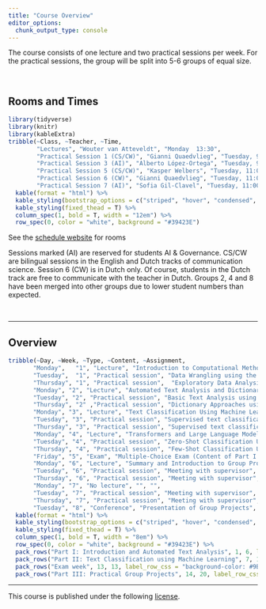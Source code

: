 ```yaml
---
title: "Course Overview"
editor_options: 
  chunk_output_type: console
---
```


The course consists of one lecture and two practical sessions per week. For the practical sessions, the group will be split into 5-6 groups of equal size. 

<br>

## Rooms and Times

```r
library(tidyverse)
library(knitr)
library(kableExtra)
tribble(~Class, ~Teacher, ~Time, 
        "Lectures", "Wouter van Atteveldt", "Monday  13:30",
        "Practical Session 1 (CS/CW)", "Gianni Quaedvlieg", "Tuesday, 9:00 & Thursday, 11:00",
        "Practical Session 3 (AI)", "Alberto López-Ortega", "Tuesday, 9:00 & Thursday, 11:00",
        "Practical Session 5 (CS/CW)", "Kasper Welbers", "Tuesday, 11:00 & Thursday, 09:00",
        "Practical Session 6 (CW)", "Gianni Quaedvlieg", "Tuesday, 11:00 & Thursday, 09:00",
        "Practical Session 7 (AI)", "Sofia Gil-Clavel", "Tuesday, 11:00 & Thursday, 09:00") %>%
  kable(format = "html") %>%
  kable_styling(bootstrap_options = c("striped", "hover", "condensed", "responsive")) %>%
  kable_styling(fixed_thead = T) %>%
  column_spec(1, bold = T, width = "12em") %>%
  row_spec(0, color = "white", background = "#39423E")
```


See the [schedule website](https://rooster.vu.nl) for rooms

Sessions marked (AI) are reserved for students AI & Governance. CS/CW are bilingual sessions in the English and Dutch tracks of communication science. Session 6 (CW) is in Dutch only. Of course, students in the Dutch track are free to communicate with the teacher in Dutch. Groups 2, 4 and 8 have been merged into other groups due to lower student numbers than expected. 

<br>
<hr>

## Overview


```r
tribble(~Day, ~Week, ~Type, ~Content, ~Assignment,
       "Monday",   "1", "Lecture", "Introduction to Computational Methods in Communication Science", "",
       "Tuesday",  "1", "Practical session", "Data Wrangling using the tidyverse and tidytext", "",
       "Thursday", "1", "Practical session",  "Exploratory Data Analysis and Data Visualization", "Homework Assignment 1",
       "Monday", "2", "Lecture", "Automated Text Analysis and Dictionary Approaches", "",
       "Tuesday", "2", "Practical session", "Basic Text Analysis using tidytext", "",
       "Thursday", "2" ,"Practical session", "Dictionary Approaches using tidytext", "Homework Assignment 2",
       "Monday", "3", "Lecture", "Text Classification Using Machine Learning", "",
       "Tuesday", "3", "Practical session", "Supervised text classification using Naive Bayes and neural networks", "",
       "Thursday", "3", "Practical session", "Supervised text classification with wordembeddings and  neural networks", "Homework Assignment 3",
       "Monday", "4", "Lecture", "Transformers and Large Language Models", "",
       "Tuesday", "4", "Practical session", "Zero-Shot Classification Using Transformers/GPT/llama", "",
       "Thursday", "4", "Practical session", "Few-Shot Classification Using GPT/llama", "Homework Assignment 4",
       "Friday", "5", "Exam", "Multiple-Choice Exam (Content of Part I & II)", "",
       "Monday", "6", "Lecture", "Summary and Introduction to Group Projects", "",
       "Tuesday", "6", "Practical session", "Meeting with supervisor", "",
       "Thursday", "6", "Practical session", "Meeting with supervisor", "",
       "Monday", "7", "No lecture", "", "",
       "Tuesday", "7", "Practical session", "Meeting with supervisor", "",
       "Thursday", "7", "Practical session", "Meeting with supervisor", "",
       "Tuesday", "8", "Conference", "Presentation of Group Projects", "10-min talk") %>%
  kable(format = "html") %>%
  kable_styling(bootstrap_options = c("striped", "hover", "condensed", "responsive")) %>%
  kable_styling(fixed_thead = T) %>%
  column_spec(1, bold = T, width = "8em") %>%
  row_spec(0, color = "white", background = "#39423E") %>%
  pack_rows("Part I: Introduction and Automated Text Analysis", 1, 6, label_row_css = "background-color: #9BD6BB;") %>%
  pack_rows("Part II: Text Classification using Machine Learning", 7, 13, label_row_css = "background-color: #9BD6BB;") %>%
  pack_rows("Exam week", 13, 13, label_row_css = "background-color: #9BD6BB;") %>%
  pack_rows("Part III: Practical Group Projects", 14, 20, label_row_css = "background-color: #9BD6BB;")
```


<hr>

<p style = "margin-left: auto; margin-right: 0;">
This course is published under the following [license](https://github.com/masurp/VU_CADC/blob/main/LICENSE.md). 
</p>






